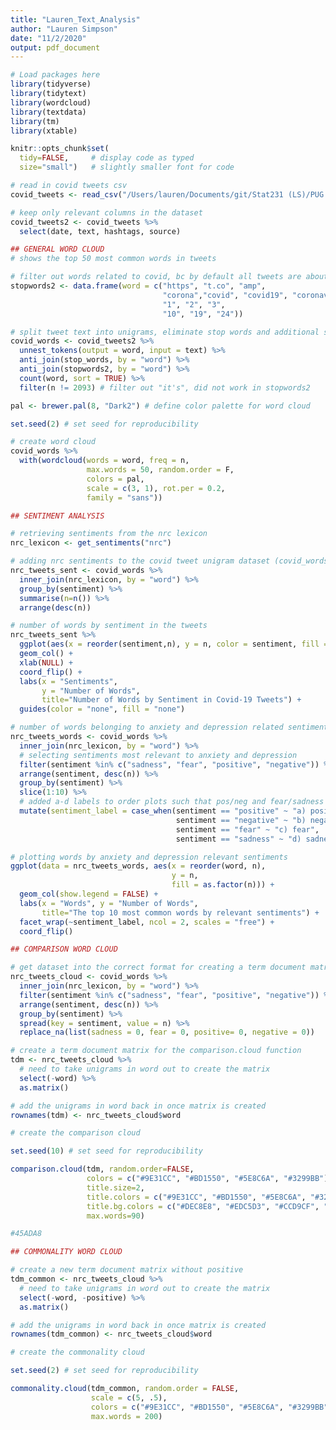```yaml
---
title: "Lauren_Text_Analysis"
author: "Lauren Simpson"
date: "11/2/2020"
output: pdf_document
---
```


```r
# Load packages here
library(tidyverse)
library(tidytext)
library(wordcloud)
library(textdata)
library(tm)
library(xtable)

knitr::opts_chunk$set(
  tidy=FALSE,     # display code as typed
  size="small")   # slightly smaller font for code
```

```r
# read in covid tweets csv
covid_tweets <- read_csv("/Users/lauren/Documents/git/Stat231 (LS)/PUG Blog Final/covid19_tweets.csv")
```

```r
# keep only relevant columns in the dataset
covid_tweets2 <- covid_tweets %>%
  select(date, text, hashtags, source)

## GENERAL WORD CLOUD
# shows the top 50 most common words in tweets

# filter out words related to covid, bc by default all tweets are about covid, and numbers
stopwords2 <- data.frame(word = c("https", "t.co", "amp",
                                  "corona","covid", "covid19", "coronavirus", 
                                  "1", "2", "3", 
                                  "10", "19", "24"))

# split tweet text into unigrams, eliminate stop words and additional stop words
covid_words <- covid_tweets2 %>%
  unnest_tokens(output = word, input = text) %>%
  anti_join(stop_words, by = "word") %>%
  anti_join(stopwords2, by = "word") %>%
  count(word, sort = TRUE) %>%
  filter(n != 2093) # filter out "it's", did not work in stopwords2

pal <- brewer.pal(8, "Dark2") # define color palette for word cloud

set.seed(2) # set seed for reproducibility

# create word cloud
covid_words %>%
  with(wordcloud(words = word, freq = n,
                 max.words = 50, random.order = F,
                 colors = pal,
                 scale = c(3, 1), rot.per = 0.2,
                 family = "sans"))

```


```r
## SENTIMENT ANALYSIS

# retrieving sentiments from the nrc lexicon
nrc_lexicon <- get_sentiments("nrc")

# adding nrc sentiments to the covid tweet unigram dataset (covid_words)
nrc_tweets_sent <- covid_words %>%
  inner_join(nrc_lexicon, by = "word") %>%
  group_by(sentiment) %>%
  summarise(n=n()) %>%
  arrange(desc(n))

# number of words by sentiment in the tweets
nrc_tweets_sent %>%
  ggplot(aes(x = reorder(sentiment,n), y = n, color = sentiment, fill = sentiment)) +
  geom_col() +
  xlab(NULL) +
  coord_flip() +
  labs(x = "Sentiments",
       y = "Number of Words",
       title="Number of Words by Sentiment in Covid-19 Tweets") +
  guides(color = "none", fill = "none")

# number of words belonging to anxiety and depression related sentiments
nrc_tweets_words <- covid_words %>%
  inner_join(nrc_lexicon, by = "word") %>%
  # selecting sentiments most relevant to anxiety and depression
  filter(sentiment %in% c("sadness", "fear", "positive", "negative")) %>%
  arrange(sentiment, desc(n)) %>%
  group_by(sentiment) %>%
  slice(1:10) %>%
  # added a-d labels to order plots such that pos/neg and fear/sadness would be paired
  mutate(sentiment_label = case_when(sentiment == "positive" ~ "a) positive", 
                                     sentiment == "negative" ~ "b) negative", 
                                     sentiment == "fear" ~ "c) fear", 
                                     sentiment == "sadness" ~ "d) sadness", TRUE ~ sentiment))

# plotting words by anxiety and depression relevant sentiments
ggplot(data = nrc_tweets_words, aes(x = reorder(word, n),
                                    y = n,
                                    fill = as.factor(n))) +
  geom_col(show.legend = FALSE) +
  labs(x = "Words", y = "Number of Words",
       title="The top 10 most common words by relevant sentiments") +
  facet_wrap(~sentiment_label, ncol = 2, scales = "free") +
  coord_flip()

```
```r
## COMPARISON WORD CLOUD

# get dataset into the correct format for creating a term document matrix
nrc_tweets_cloud <- covid_words %>%
  inner_join(nrc_lexicon, by = "word") %>%
  filter(sentiment %in% c("sadness", "fear", "positive", "negative")) %>%
  arrange(sentiment, desc(n)) %>%
  group_by(sentiment) %>%
  spread(key = sentiment, value = n) %>%
  replace_na(list(sadness = 0, fear = 0, positive= 0, negative = 0))

# create a term document matrix for the comparison.cloud function
tdm <- nrc_tweets_cloud %>%
  # need to take unigrams in word out to create the matrix
  select(-word) %>%
  as.matrix() 

# add the unigrams in word back in once matrix is created
rownames(tdm) <- nrc_tweets_cloud$word

# create the comparison cloud

set.seed(10) # set seed for reproducibility

comparison.cloud(tdm, random.order=FALSE, 
                 colors = c("#9E31CC", "#BD1550", "#5E8C6A", "#3299BB"), 
                 title.size=2,
                 title.colors = c("#9E31CC", "#BD1550", "#5E8C6A", "#3299BB"),
                 title.bg.colors = c("#DEC8E8", "#EDC5D3", "#CCD9CF", "#C6E9F5"),
                 max.words=90)

#45ADA8

## COMMONALITY WORD CLOUD

# create a new term document matrix without positive
tdm_common <- nrc_tweets_cloud %>%
  # need to take unigrams in word out to create the matrix
  select(-word, -positive) %>%
  as.matrix() 

# add the unigrams in word back in once matrix is created
rownames(tdm_common) <- nrc_tweets_cloud$word

# create the commonality cloud

set.seed(2) # set seed for reproducibility

commonality.cloud(tdm_common, random.order = FALSE, 
                  scale = c(5, .5), 
                  colors = c("#9E31CC", "#BD1550", "#5E8C6A", "#3299BB"), 
                  max.words = 200)

```



